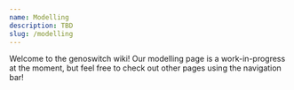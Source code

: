 ```yaml
---
name: Modelling
description: TBD
slug: /modelling
---
```


Welcome to the genoswitch wiki! Our modelling page is a work-in-progress at the moment, but feel free to check out other pages using the navigation bar!

